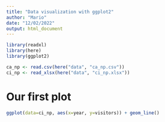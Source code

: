 ```yaml
---
title: "Data visualization with ggplot2"
author: "Mario"
date: "12/02/2022"
output: html_document
---
```

```r
library(readxl)
library(here)
library(ggplot2)
```
```r
ca_np <- read.csv(here("data", "ca_np.csv"))
ci_np <- read_xlsx(here("data", "ci_np.xlsx"))

```
# Our first plot

```r
ggplot(data=ci_np, aes(x=year, y=visitors)) + geom_line()

```


